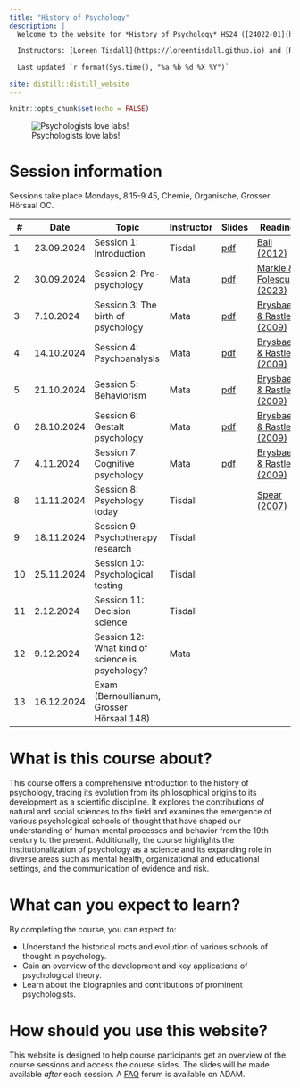 ```yaml
---
title: "History of Psychology"
description: |
  Welcome to the website for *History of Psychology* HS24 ([24022-01](https://vorlesungsverzeichnis.unibas.ch/de/home?id=284661))
  
  Instructors: [Loreen Tisdall](https://loreentisdall.github.io) and [Rui Mata](https://psychologie.unibas.ch/de/personen/rui-mata/about-me/), University of Basel
  
  Last updated `r format(Sys.time(), "%a %b %d %X %Y")`
  
site: distill::distill_website
---
```


```r
knitr::opts_chunk$set(echo = FALSE)

```

![Psychologists love labs!](photos/lab.jpg)

# Session information

Sessions take place Mondays, 8.15-9.45, Chemie, Organische, Grosser Hörsaal OC. 

::: l-body
| # | Date     | Topic                         | Instructor | Slides | Reading |
|---| ---------|-------------------------------|--------| --------| --------|
| 1 | 23.09.2024 | Session 1: Introduction | Tisdall | [pdf](https://github.com/matarui/HISTPSY_HS24/raw/main/docs/presentations/HISTPSY_S1_Intro.pdf)| [Ball (2012)](https://oce.ovid.com/article/00120507-201202000-00005/PDF) |
| 2 | 30.09.2024 | Session 2: Pre-psychology | Mata | [pdf](https://github.com/matarui/HISTPSY_HS24/raw/main/docs/presentations/HISTPSY_S2_Prepsych.pdf)| [Markie & Folescu (2023)](https://plato.stanford.edu/archives/fall2017/entries/rationalism-empiricism/) |
| 3 | 7.10.2024 | Session 3: The birth of psychology | Mata | [pdf](https://github.com/matarui/HISTPSY_HS24/raw/main/docs/presentations/HISTPSY_S3_Birth.pdf) | [Brysbaert & Rastle (2009)](https://adam.unibas.ch/goto_adam_file_1897181_download.html)|
| 4 | 14.10.2024 | Session 4: Psychoanalysis | Mata | [pdf](https://github.com/matarui/HISTPSY_HS24/raw/main/docs/presentations/HISTPSY_S4_Psychoanalysis.pdf) |[Brysbaert & Rastle (2009)](https://adam.unibas.ch/goto_adam_file_1903494_download.html) |
| 5 | 21.10.2024 | Session 5: Behaviorism | Mata | [pdf](https://github.com/matarui/HISTPSY_HS24/raw/main/docs/presentations/HISTPSY_S5_Behaviorism.pdf) | [Brysbaert & Rastle (2009)](https://adam.unibas.ch/goto_adam_file_1909288_download.html)|
| 6 | 28.10.2024 | Session 6: Gestalt psychology| Mata | [pdf](https://github.com/matarui/HISTPSY_HS24/raw/main/docs/presentations/HISTPSY_S6_Gestalt.pdf)  | [Brysbaert & Rastle (2009)](https://adam.unibas.ch/goto_adam_file_1897181_download.html) |
| 7 | 4.11.2024 | Session 7: Cognitive psychology | Mata | [pdf](https://github.com/matarui/HISTPSY_HS24/raw/main/docs/presentations/HISTPSY_S7_CognitivePsych.pdf) | [Brysbaert & Rastle (2009)](https://adam.unibas.ch/goto_adam_file_1919600_download.html) |
| 8 | 11.11.2024 | Session 8: Psychology today| Tisdall | | [Spear (2007)](https://journals.sagepub.com/doi/pdf/10.1037/1089-2680.11.4.363) |
| 9 | 18.11.2024 | Session 9: Psychotherapy research| Tisdall | | |
|10 | 25.11.2024 | Session 10: Psychological testing| Tisdall | | |
|11 | 2.12.2024 | Session 11: Decision science | Tisdall | | |
|12 | 9.12.2024 | Session 12: What kind of science is psychology?| Mata | | |
|13 | 16.12.2024 | Exam (Bernoullianum, Grosser Hörsaal 148) | | 
:::

# What is this course about?

This course offers a comprehensive introduction to the history of psychology, tracing its evolution from its philosophical origins to its development as a scientific discipline. It explores the contributions of natural and social sciences to the field and examines the emergence of various psychological schools of thought that have shaped our understanding of human mental processes and behavior from the 19th century to the present. Additionally, the course highlights the institutionalization of psychology as a science and its expanding role in diverse areas such as mental health, organizational and educational settings, and the communication of evidence and risk.

# What can you expect to learn?

By completing the course, you can expect to:

- Understand the historical roots and evolution of various schools of thought in psychology.
- Gain an overview of the development and key applications of psychological theory.
- Learn about the biographies and contributions of prominent psychologists.

# How should you use this website?

This website is designed to help course participants get an overview of the course sessions and access the course slides. The slides will be made available *after* each session. A [FAQ](https://adam.unibas.ch/goto_adam_crs_1687450.html) forum is available on ADAM. 